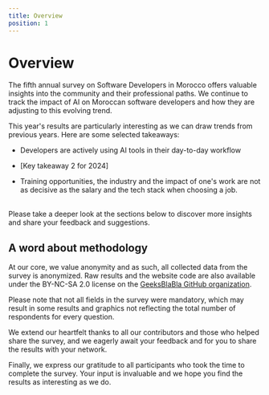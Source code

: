 ```yaml
---
title: Overview
position: 1
---
```


# Overview

The fifth annual survey on Software Developers in Morocco offers valuable insights into the community and their professional paths. We continue to track the impact of AI on Moroccan software developers and how they are adjusting to this evolving trend.

This year's results are particularly interesting as we can draw trends from previous years. Here are some selected takeaways:

- Developers are actively using AI tools in their day-to-day workflow

- [Key takeaway 2 for 2024]

- Training opportunities, the industry and the impact of one's work are not as decisive as the salary and the tech stack when choosing a job.

<br />
Please take a deeper look at the sections below to discover more insights and
share your feedback and suggestions.

## A word about methodology

At our core, we value anonymity and as such, all collected data from the survey is anonymized. Raw results and the website code are also available under the BY-NC-SA 2.0 license on the [GeeksBlaBla GitHub organization](https://github.com/geeksblabla/stateofdev.ma).

Please note that not all fields in the survey were mandatory, which may result in some results and graphics not reflecting the total number of respondents for every question.

We extend our heartfelt thanks to all our contributors and those who helped share the survey, and we eagerly await your feedback and for you to share the results with your network.

Finally, we express our gratitude to all participants who took the time to complete the survey. Your input is invaluable and we hope you find the results as interesting as we do.

<br />
<br />
